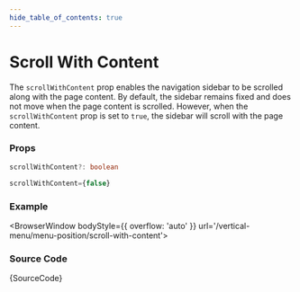 ```yaml
---
hide_table_of_contents: true
---
```



# Scroll With Content

The `scrollWithContent` prop enables the navigation sidebar to be scrolled along with the page content. By default, the sidebar remains fixed and does not move when the page content is scrolled. However, when the `scrollWithContent` prop is set to `true`, the sidebar will scroll with the page content.

### Props

```ts noCopy
scrollWithContent?: boolean
```

```ts noCopy title='Default Value'
scrollWithContent={false}
```

### Example

<BrowserWindow bodyStyle={{ overflow: 'auto' }} url='/vertical-menu/menu-position/scroll-with-content'>
  <Provider>
    <ScrollWithContent />
  </Provider>
</BrowserWindow>

### Source Code

<TsToJsCodeSnippet>{SourceCode}</TsToJsCodeSnippet>
